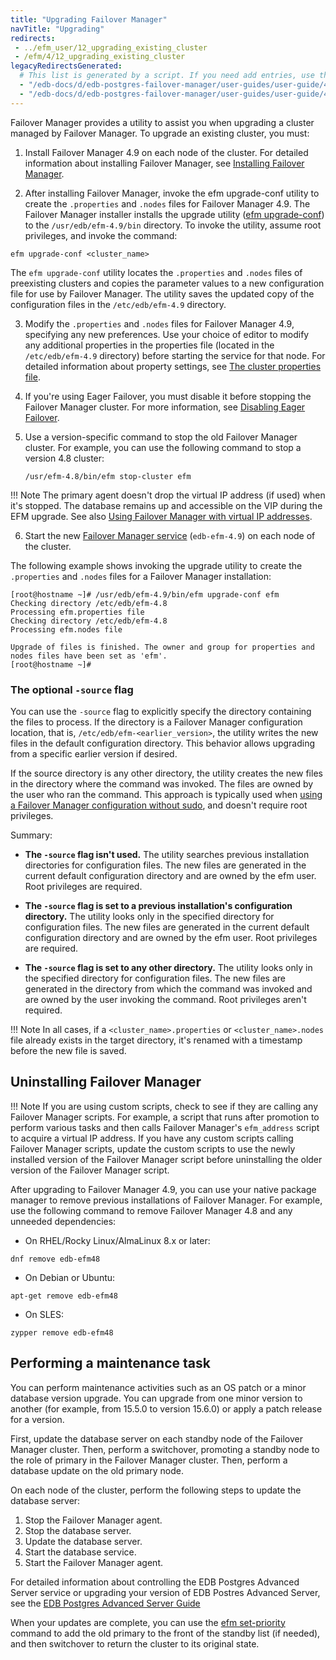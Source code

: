 ```yaml
---
title: "Upgrading Failover Manager"
navTitle: "Upgrading"
redirects:
 - ../efm_user/12_upgrading_existing_cluster
 - /efm/4/12_upgrading_existing_cluster
legacyRedirectsGenerated:
  # This list is generated by a script. If you need add entries, use the `legacyRedirects` key.
  - "/edb-docs/d/edb-postgres-failover-manager/user-guides/user-guide/4.0/upgrading_existing_cluster.html"
  - "/edb-docs/d/edb-postgres-failover-manager/user-guides/user-guide/4.1/upgrading_existing_cluster.html"
---
```


<div id="upgrading_existing_cluster" class="registered_link"></div>

Failover Manager provides a utility to assist you when upgrading a cluster managed by Failover Manager. To upgrade an existing cluster, you must:

1.  Install Failover Manager 4.9 on each node of the cluster. For detailed information about installing Failover Manager, see [Installing Failover Manager](installing).

2.  After installing Failover Manager, invoke the efm upgrade-conf utility to create the `.properties` and `.nodes` files for Failover Manager 4.9. The Failover Manager installer installs the upgrade utility ([efm upgrade-conf](07_using_efm_utility/#efm_upgrade_conf)) to the `/usr/edb/efm-4.9/bin` directory. To invoke the utility, assume root privileges, and invoke the command:

   ```shell
   efm upgrade-conf <cluster_name>
   ```

   The `efm upgrade-conf` utility locates the `.properties` and `.nodes` files of preexisting clusters and copies the parameter values to a new configuration file for use by Failover Manager. The utility saves the updated copy of the configuration files in the `/etc/edb/efm-4.9` directory.

3.  Modify the `.properties` and `.nodes` files for Failover Manager 4.9, specifying any new preferences. Use your choice of editor to modify any additional properties in the properties file (located in the `/etc/edb/efm-4.9` directory) before starting the service for that node. For detailed information about property settings, see [The cluster properties file](04_configuring_efm/01_cluster_properties/#cluster_properties).

4.  If you're using Eager Failover, you must disable it before stopping the Failover Manager cluster. For more information, see [Disabling Eager Failover](04_configuring_efm/06_configuring_for_eager_failover/#disabling-eager-failover).

5. Use a version-specific command to stop the old Failover Manager cluster. For example, you can use the following command to stop a version 4.8 cluster:

   ```shell
   /usr/efm-4.8/bin/efm stop-cluster efm
   ```
!!! Note
    The primary agent doesn't drop the virtual IP address (if used) when it's stopped. The database remains up and accessible on the VIP during the EFM upgrade. See also [Using Failover Manager with virtual IP addresses](04_configuring_efm/05_using_vip_addresses.mdx).

6. Start the new [Failover Manager service](08_controlling_efm_service/#controlling_efm_service) (`edb-efm-4.9`) on each node of the cluster.

The following example shows invoking the upgrade utility to create the `.properties` and `.nodes` files for a Failover Manager installation:

```text
[root@hostname ~]# /usr/edb/efm-4.9/bin/efm upgrade-conf efm
Checking directory /etc/edb/efm-4.8
Processing efm.properties file
Checking directory /etc/edb/efm-4.8
Processing efm.nodes file

Upgrade of files is finished. The owner and group for properties and nodes files have been set as 'efm'.
[root@hostname ~]#
```

### The optional `-source` flag

You can use the `-source` flag to explicitly specify the directory containing the files to process. If the directory is a Failover Manager configuration location, that is, `/etc/edb/efm-<earlier_version>`, the utility writes the new files in the default configuration directory. This behavior allows upgrading from a specific earlier version if desired.

If the source directory is any other directory, the utility creates the new files in the directory where the command was invoked. The files are owned by the user who ran the command. This approach is typically used when [using a Failover Manager configuration without sudo](04_configuring_efm/04_extending_efm_permissions/#running_efm_without_sudo), and doesn't require root privileges.

Summary:

-  **The `-source` flag isn't used.** The utility searches previous installation directories for configuration files. The new files are generated in the current default configuration directory and are owned by the efm user. Root privileges are required.

-  **The `-source` flag is set to a previous installation's configuration directory.** The utility looks only in the specified directory for configuration files. The new files are generated in the current default configuration directory and are owned by the efm user. Root privileges are required.

-  **The `-source` flag is set to any other directory.** The utility looks only in the specified directory for configuration files. The new files are generated in the directory from which the command was invoked and are owned by the user invoking the command. Root privileges aren't required.

!!! Note
    In all cases, if a `<cluster_name>.properties` or `<cluster_name>.nodes` file already exists in the target directory, it's renamed with a timestamp before the new file is saved.

## Uninstalling Failover Manager

!!! Note
    If you are using custom scripts, check to see if they are calling any Failover Manager scripts. For example, a script that runs after promotion to perform various tasks and then calls Failover Manager's `efm_address` script to acquire a virtual IP address. If you have any custom scripts calling Failover Manager scripts, update the custom scripts to use the newly installed version of the Failover Manager script before uninstalling the older version of the Failover Manager script.

After upgrading to Failover Manager 4.9, you can use your native package manager to remove previous installations of Failover Manager. For example, use the following command to remove Failover Manager 4.8 and any unneeded dependencies:

-   On RHEL/Rocky Linux/AlmaLinux 8.x or later:

```shell
dnf remove edb-efm48
```

-   On Debian or Ubuntu:

```shell
apt-get remove edb-efm48
```

-   On SLES:

```shell
zypper remove edb-efm48
```

## Performing a maintenance task

You can perform maintenance activities such as an OS patch or a minor database version upgrade. You can upgrade from one minor version to another (for example, from 15.5.0 to version 15.6.0) or apply a patch release for a version.

First, update the database server on each standby node of the Failover Manager cluster. Then, perform a switchover, promoting a standby node to the role of primary in the Failover Manager cluster. Then, perform a database update on the old primary node.

On each node of the cluster, perform the following steps to update the database server:

1.  Stop the Failover Manager agent.
2.  Stop the database server.
3.  Update the database server.
4.  Start the database service.
5.  Start the Failover Manager agent.

For detailed information about controlling the EDB Postgres Advanced Server service or upgrading your version of EDB Postres Advanced Server, see the [EDB Postgres Advanced Server Guide](/epas/latest/)

When your updates are complete, you can use the [efm set-priority](07_using_efm_utility/#efm_set_priority) command to add the old primary to the front of the standby list (if needed), and then switchover to return the cluster to its original state.
